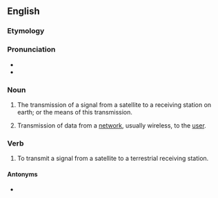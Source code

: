 ==English==
{{wikipedia}}

===Etymology===
{{prefix|down|link|lang=en}}

===Pronunciation===
* {{IPA|/ˈdaʊnlɪŋk/|lang=en}}
* {{hyph|down|link|lang=en}}

===Noun===
{{en-noun}}

# {{lb|en|telecommunications}} The transmission of a signal from a satellite to a receiving station on earth; or the means of this transmission.
# {{lb|en|telecommunications}} Transmission of data from a [[network]], usually wireless, to the [[user]].

===Verb===
{{en-verb}}

# To transmit a signal from a satellite to a terrestrial receiving station.

====Antonyms====
* {{l|en|uplink}}